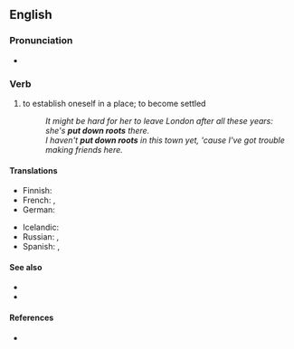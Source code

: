==English==

===Pronunciation===
* {{audio|en|En-au-put down roots.ogg|Audio (AU)}}

===Verb===
{{head|en|verb}}

# {{lb|en|idiomatic}} to establish oneself in a place; to become settled
#: ''It might be hard for her to leave London after all these years: she's '''put down roots''' there.''
#: ''I haven't '''put down roots''' in this town yet, 'cause I've got trouble making friends here.''

====Translations====
{{trans-top|to become settled}}
* Finnish: {{t+|fi|juurtua}}
* French: {{t+|fr|prendre racine}}, {{t+|fr|s'enraciner}}
* German: {{t|de|Wurzeln schlagen}}
{{trans-mid}}
* Icelandic: {{t|is|festa rætur}}
* Russian: {{t|ru|[[пуска́ть]] [[корень|ко́рни]]|impf}}, {{t|ru|[[пусти́ть]] [[корень|ко́рни]]|pf}}
* Spanish: {{t|es|echar raíces}}, {{t+|es|enraizar}}
{{trans-bottom}}

====See also====
* {{l|en|hang one's hat}}
* {{l|en|let the grass grow under one's feet}}

====References====
* {{R:Longman}}
